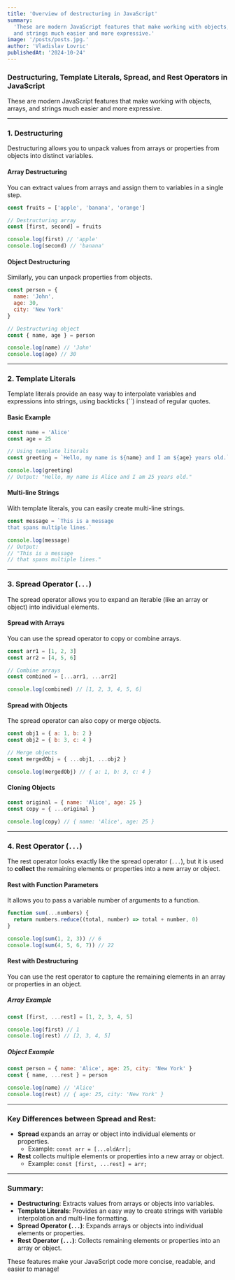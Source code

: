 ```yaml
---
title: 'Overview of destructuring in JavaScript'
summary:
  'These are modern JavaScript features that make working with objects, arrays,
  and strings much easier and more expressive.'
image: '/posts/posts.jpg.'
author: 'Vladislav Lovric'
publishedAt: '2024-10-24'
---
```


### Destructuring, Template Literals, Spread, and Rest Operators in JavaScript

These are modern JavaScript features that make working with objects, arrays, and
strings much easier and more expressive.

---

### 1. **Destructuring**

Destructuring allows you to unpack values from arrays or properties from objects
into distinct variables.

#### **Array Destructuring**

You can extract values from arrays and assign them to variables in a single
step.

```javascript
const fruits = ['apple', 'banana', 'orange']

// Destructuring array
const [first, second] = fruits

console.log(first) // 'apple'
console.log(second) // 'banana'
```

#### **Object Destructuring**

Similarly, you can unpack properties from objects.

```javascript
const person = {
  name: 'John',
  age: 30,
  city: 'New York'
}

// Destructuring object
const { name, age } = person

console.log(name) // 'John'
console.log(age) // 30
```

---

### 2. **Template Literals**

Template literals provide an easy way to interpolate variables and expressions
into strings, using backticks (\`\`) instead of regular quotes.

#### **Basic Example**

```javascript
const name = 'Alice'
const age = 25

// Using template literals
const greeting = `Hello, my name is ${name} and I am ${age} years old.`

console.log(greeting)
// Output: "Hello, my name is Alice and I am 25 years old."
```

#### **Multi-line Strings**

With template literals, you can easily create multi-line strings.

```javascript
const message = `This is a message
that spans multiple lines.`

console.log(message)
// Output:
// "This is a message
// that spans multiple lines."
```

---

### 3. **Spread Operator (`...`)**

The spread operator allows you to expand an iterable (like an array or object)
into individual elements.

#### **Spread with Arrays**

You can use the spread operator to copy or combine arrays.

```javascript
const arr1 = [1, 2, 3]
const arr2 = [4, 5, 6]

// Combine arrays
const combined = [...arr1, ...arr2]

console.log(combined) // [1, 2, 3, 4, 5, 6]
```

#### **Spread with Objects**

The spread operator can also copy or merge objects.

```javascript
const obj1 = { a: 1, b: 2 }
const obj2 = { b: 3, c: 4 }

// Merge objects
const mergedObj = { ...obj1, ...obj2 }

console.log(mergedObj) // { a: 1, b: 3, c: 4 }
```

#### **Cloning Objects**

```javascript
const original = { name: 'Alice', age: 25 }
const copy = { ...original }

console.log(copy) // { name: 'Alice', age: 25 }
```

---

### 4. **Rest Operator (`...`)**

The rest operator looks exactly like the spread operator (`...`), but it is used
to **collect** the remaining elements or properties into a new array or object.

#### **Rest with Function Parameters**

It allows you to pass a variable number of arguments to a function.

```javascript
function sum(...numbers) {
  return numbers.reduce((total, number) => total + number, 0)
}

console.log(sum(1, 2, 3)) // 6
console.log(sum(4, 5, 6, 7)) // 22
```

#### **Rest with Destructuring**

You can use the rest operator to capture the remaining elements in an array or
properties in an object.

##### **Array Example**

```javascript
const [first, ...rest] = [1, 2, 3, 4, 5]

console.log(first) // 1
console.log(rest) // [2, 3, 4, 5]
```

##### **Object Example**

```javascript
const person = { name: 'Alice', age: 25, city: 'New York' }
const { name, ...rest } = person

console.log(name) // 'Alice'
console.log(rest) // { age: 25, city: 'New York' }
```

---

### Key Differences between **Spread** and **Rest**:

- **Spread** expands an array or object into individual elements or properties.
  - Example: `const arr = [...oldArr];`
- **Rest** collects multiple elements or properties into a new array or object.
  - Example: `const [first, ...rest] = arr;`

---

### Summary:

- **Destructuring**: Extracts values from arrays or objects into variables.
- **Template Literals**: Provides an easy way to create strings with variable
  interpolation and multi-line formatting.
- **Spread Operator (`...`)**: Expands arrays or objects into individual
  elements or properties.
- **Rest Operator (`...`)**: Collects remaining elements or properties into an
  array or object.

These features make your JavaScript code more concise, readable, and easier to
manage!
